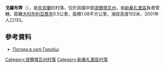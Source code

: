 {{coord|49|23|57|N|34|9|27|E|scale:100000_region:UA|display=title}}

'''戈羅布齊'''（{{lang-uk|Горобці}}），是[[烏克蘭|烏克蘭]]的村落，位於該國中部[[波爾塔瓦州|波爾塔瓦州]]，由[[新桑扎里區|新桑扎里區]]負責管轄，距離[[大科別利亞喬克|大科別利亞喬克]]0.5公里，面積1.08平方公里，海拔高度102米，2001年人口133。

==參考資料==
* [http://weather.in.ua/ua/poltavskaja/5598 Погода в селі Горобці] {{Wayback|url=http://weather.in.ua/ua/poltavskaja/5598 |date=20160305074603 }}

{{DEFAULTSORT:Горобці}}
[[Category:波爾塔瓦州村落|Category:波爾塔瓦州村落]]
[[Category:新桑扎里區村落|Category:新桑扎里區村落]]


{{Poltava-geo-stub}}